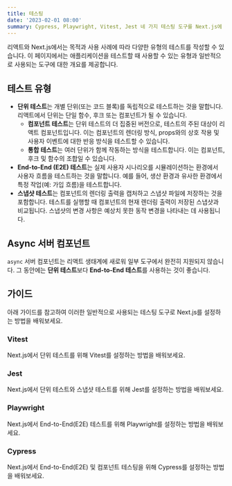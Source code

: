 ```yaml
---
title: 테스팅
date: '2023-02-01 08:00'
summary: Cypress, Playwright, Vitest, Jest 네 가지 테스팅 도구를 Next.js에 설정하는 방법을 배워보세요.
---
```



리액트와 Next.js에서는 목적과 사용 사례에 따라 다양한 유형의 테스트를 작성할 수 있습니다. 이 페이지에서는 애플리케이션을 테스트할 때 사용할 수 있는 유형과 일반적으로 사용되는 도구에 대한 개요를 제공합니다.

## 테스트 유형

- **단위 테스트**는 개별 단위(또는 코드 블록)를 독립적으로 테스트하는 것을 말합니다. 리액트에서 단위는 단일 함수, 후크 또는 컴포넌트가 될 수 있습니다.
  - **컴포넌트 테스트**는 단위 테스트의 더 집중된 버전으로, 테스트의 주된 대상이 리액트 컴포넌트입니다. 이는 컴포넌트의 렌더링 방식, props와의 상호 작용 및 사용자 이벤트에 대한 반응 방식을 테스트할 수 있습니다.
  - **통합 테스트**는 여러 단위가 함께 작동하는 방식을 테스트합니다. 이는 컴포넌트, 후크 및 함수의 조합일 수 있습니다.
- **End-to-End (E2E) 테스트**는 실제 사용자 시나리오를 시뮬레이션하는 환경에서 사용자 흐름을 테스트하는 것을 말합니다. 예를 들어, 생산 환경과 유사한 환경에서 특정 작업(예: 가입 흐름)을 테스트합니다.
- **스냅샷 테스트**는 컴포넌트의 렌더링 출력을 캡처하고 스냅샷 파일에 저장하는 것을 포함합니다. 테스트를 실행할 때 컴포넌트의 현재 렌더링 출력이 저장된 스냅샷과 비교됩니다. 스냅샷의 변경 사항은 예상치 못한 동작 변경을 나타내는 데 사용됩니다.

## Async 서버 컴포넌트

`async` 서버 컴포넌트는 리액트 생태계에 새로워 일부 도구에서 완전히 지원되지 않습니다. 그 동안에는 **단위 테스트**보다 **End-to-End 테스트**를 사용하는 것이 좋습니다.

## 가이드

아래 가이드를 참고하여 이러한 일반적으로 사용되는 테스팅 도구로 Next.js를 설정하는 방법을 배워보세요.


<div className="grid grid-cols-1 sm:grid-cols-2 gap-4">

<Card href="/docs/nextjs/testing/vitest">
  <h3>Vitest</h3>
  <p>Next.js에서 단위 테스트를 위해 Vitest를 설정하는 방법을 배워보세요.</p>
</Card>

<Card href="/docs/nextjs/testing/jest">
  <h3>Jest</h3>
  <p>Next.js에서 단위 테스트와 스냅샷 테스트를 위해 Jest를 설정하는 방법을 배워보세요.</p>
</Card>

<Card href="/docs/nextjs/testing/playwright">
  <h3>Playwright</h3>
  <p>Next.js에서 End-to-End(E2E) 테스트를 위해 Playwright를 설정하는 방법을 배워보세요.</p>
</Card>

<Card href="/docs/nextjs/testing/cypress">
  <h3>Cypress</h3>
  <p>Next.js에서 End-to-End(E2E) 및 컴포넌트 테스팅을 위해 Cypress를 설정하는 방법을 배워보세요.</p>
</Card>


</div>
